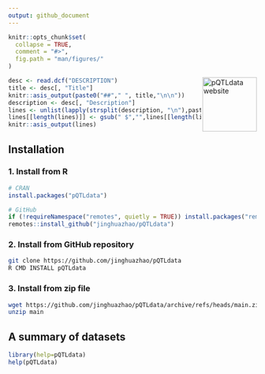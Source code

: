 ```yaml
---
output: github_document
---
```


```r
knitr::opts_chunk$set(
  collapse = TRUE,
  comment = "#>",
  fig.path = "man/figures/"
)
```

<img src="man/figures/logo.png" align="right" height="110" alt="pQTLdata website" />

```r
desc <- read.dcf("DESCRIPTION")
title <- desc[, "Title"]
knitr::asis_output(paste0("##"," ", title,"\n\n"))
description <- desc[, "Description"]
lines <- unlist(lapply(strsplit(description, "\n"),paste,""))
lines[[length(lines)]] <- gsub(" $","",lines[[length(lines)]])
knitr::asis_output(lines)
```

## Installation

### 1. Install from R

```r
# CRAN
install.packages("pQTLdata")

# GitHub
if (!requireNamespace("remotes", quietly = TRUE)) install.packages("remotes")
remotes::install_github("jinghuazhao/pQTLdata")
```

### 2. Install from GitHub repository

```bash
git clone https://github.com/jinghuazhao/pQTLdata
R CMD INSTALL pQTLdata
```

### 3. Install from zip file

```bash
wget https://github.com/jinghuazhao/pQTLdata/archive/refs/heads/main.zip
unzip main
```

## A summary of datasets

```r
library(help=pQTLdata)
help(pQTLdata)
```
